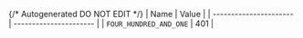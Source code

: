 {/* Autogenerated DO NOT EDIT  */}
| Name                   | Value                  |
| ---------------------- | ---------------------- |
| `FOUR_HUNDRED_AND_ONE` | 401                    |